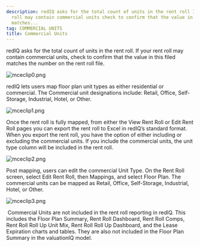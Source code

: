 ```yaml
---
description: redIQ asks for the total count of units in the rent roll If your rent
  roll may contain commercial units check to confirm that the value in this filed
  matches...
tag: COMMERCIAL UNITS
title: Commercial Units
---
```


redIQ asks for the total count of units in the rent roll. If your rent roll may contain commercial units, check to confirm that the value in this filed matches the number on the rent roll file.


<Frame caption="Overview of customizable report options for property and research data.">
  <img src="/images/radix/f387ba8a59f910c38b77fa8364e803d4084856c2.png" alt="mceclip0.png" />
</Frame>


redIQ lets users map floor plan unit types as either residential or commercial. The Commercial unit designations include: Retail, Office, Self-Storage, Industrial, Hotel, or Other.


<Frame caption="List of recommended property comparables with map view.">
  <img src="/images/radix/c136dea20df8f50338831d30b42966dcde26818c.png" alt="mceclip1.png" />
</Frame>


Once the rent roll is fully mapped, from either the View Rent Roll or Edit Rent Roll pages you can export the rent roll to Excel in redIQ’s standard format. When you export the rent roll, you have the option of either including or excluding the commercial units. If you include the commercial units, the unit type column will be included in the rent roll.


<Frame caption="Portfolio performance dashboard displaying property metrics and date range selection options.">
  <img src="/images/radix/06c2a4af832f6b28d8e42d035b017425e8b51697.png" alt="mceclip2.png" />
</Frame>


Post mapping, users can edit the commercial Unit Type. On the Rent Roll screen, select Edit Rent Roll, then Mappings, and select Floor Plan. The commercial units can be mapped as Retail, Office, Self-Storage, Industrial, Hotel, or Other.


<Frame caption="Portfolio performance dashboard displaying property metrics and filter options.">
  <img src="/images/radix/6deca98c91727110eb6e8bc67af7a7ce80ea5d99.png" alt="mceclip3.png" />
</Frame>


 Commercial Units are not included in the rent roll reporting in redIQ. This includes the Floor Plan Summary, Rent Roll Dashboard, Rent Roll Comps, Rent Roll Roll Up Unit Mix, Rent Roll Roll Up Dashboard, and the Lease Expiration charts and tables. They are also not included in the Floor Plan Summary in the valuationIQ model.